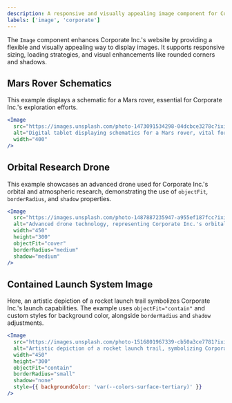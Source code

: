 ```yaml
---
description: A responsive and visually appealing image component for Corporate Inc.'s website.
labels: ['image', 'corporate']
---
```


The `Image` component enhances Corporate Inc.'s website by providing a flexible and visually appealing way to display images. It supports responsive sizing, loading strategies, and visual enhancements like rounded corners and shadows.

## Mars Rover Schematics

This example displays a schematic for a Mars rover, essential for Corporate Inc.'s exploration efforts.

```jsx
<Image
  src="https://images.unsplash.com/photo-1473091534298-04dcbce3278c?ixid=M3w3MDc2NDF8MHwxfHNlYXJjaHw0fHxzcGFjZSUyMHRlY2hub2xvZ3klMjBjb3Jwb3JhdGV8ZW58MXwwfHxibHVlfDE3NDcyMjMxNDV8MA&ixlib=rb-4.1.0"
  alt="Digital tablet displaying schematics for a Mars rover, vital for Corporate Inc.'s exploration."
  width="400"
/>
```
## Orbital Research Drone
This example showcases an advanced drone used for Corporate Inc.'s orbital and atmospheric research, demonstrating the use of `objectFit`, `borderRadius`, and `shadow` properties.
```jsx
<Image
  src="https://images.unsplash.com/photo-1487887235947-a955ef187fcc?ixid=M3w3MDc2NDF8MHwxfHNlYXJjaHw1fHxzcGFjZSUyMHRlY2hub2xvZ3klMjBjb3Jwb3JhdGV8ZW58MXwwfHxibHVlfDE3NDcyMjMxNDV8MA&ixlib=rb-4.1.0"
  alt="Advanced drone technology, representing Corporate Inc.'s orbital and atmospheric research vehicles."
  width="450"
  height="300"
  objectFit="cover"
  borderRadius="medium"
  shadow="medium"
/>
```
## Contained Launch System Image
Here, an artistic depiction of a rocket launch trail symbolizes Corporate Inc.'s launch capabilities. The example uses `objectFit="contain"` and custom styles for background color, alongside `borderRadius` and `shadow` adjustments.
```jsx
<Image
  src="https://images.unsplash.com/photo-1516801967339-cb50a3ce7781?ixid=M3w3MDc2NDF8MHwxfHNlYXJjaHw5fHxzcGFjZSUyMHRlY2hub2xvZ3klMjBjb3Jwb3JhdGV8ZW58MXwwfHxibHVlfDE3NDcyMjMxNDV8MA&ixlib=rb-4.1.0"
  alt="Artistic depiction of a rocket launch trail, symbolizing Corporate Inc.'s launch capabilities."
  width="450"
  height="300"
  objectFit="contain"
  borderRadius="small"
  shadow="none"
  style={{ backgroundColor: 'var(--colors-surface-tertiary)' }}
/>